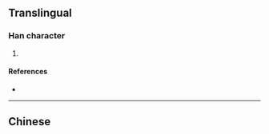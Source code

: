 {{character info/new}}
==Translingual==

===Han character===
{{Han char|rn=85|rad=水|as=09|sn=12|four=|canj=ERSE|ids=⿰氵叚}}

# {{defn|Han|sort=水09}}

====References====
* {{Han ref|kx=0639.111|hdz=31689.051|uh=6E8A|ud=28298}}

----

==Chinese==
{{zh-see|波|a}}
